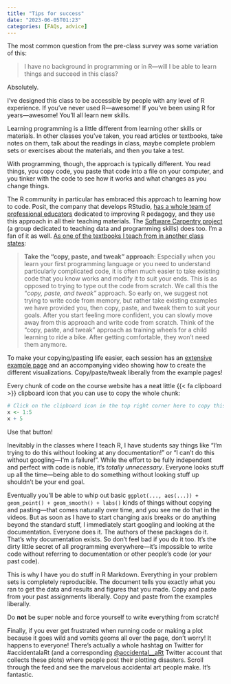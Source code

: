 ```yaml
---
title: "Tips for success"
date: "2023-06-05T01:23"
categories: [FAQs, advice]
---
```


The most common question from the pre-class survey was some variation of this:

> I have no background in programming or in R—will I be able to learn things and succeed in this class?

Absolutely.

I’ve designed this class to be accessible by people with any level of R experience. If you’ve never used R—awesome! If you’ve been using R for years—awesome! You’ll all learn new skills.

Learning programming is a little different from learning other skills or materials. In other classes you’ve taken, you read articles or textbooks, take notes on them, talk about the readings in class, maybe complete problem sets or exercises about the materials, and then you take a test. 

With programming, though, the approach is typically different. You read things, you copy code, you paste that code into a file on your computer, and you tinker with the code to see how it works and what changes as you change things.

The R community in particular has embraced this approach to learning how to code. Posit, the company that develops RStudio, [has a whole team of professional educators](https://education.rstudio.com/) dedicated to improving R pedagogy, and they use this approach in all their teaching materials. The [Software Carpentry project](https://software-carpentry.org/) (a group dedicated to teaching data and programming skills) does too. I’m a fan of it as well. [As one of the textbooks I teach from in another class states](https://moderndive.com/1-getting-started.html#tips-code):

> **Take the “copy, paste, and tweak” approach**: Especially when you learn your first programming language or you need to understand particularly complicated code, it is often much easier to take existing code that you know works and modify it to suit your ends. This is as opposed to trying to type out the code from scratch. We call this the “*copy, paste, and tweak”* approach. So early on, we suggest not trying to write code from memory, but rather take existing examples we have provided you, then copy, paste, and tweak them to suit your goals. After you start feeling more confident, you can slowly move away from this approach and write code from scratch. Think of the “copy, paste, and tweak” approach as training wheels for a child learning to ride a bike. After getting comfortable, they won’t need them anymore.

To make your copying/pasting life easier, each session has an [extensive example page](/example/index.qmd) and an accompanying video showing how to create the different visualizations. Copy/paste/tweak liberally from the example pages!

Every chunk of code on the course website has a neat little {{< fa clipboard >}} clipboard icon that you can use to copy the whole chunk:

```r
# Click on the clipboard icon in the top right corner here to copy this code
x <- 1:5
x + 5
```

Use that button!

Inevitably in the classes where I teach R, I have students say things like “I’m trying to do this without looking at any documentation!” or “I can't do this without googling—I'm a failure!”. While the effort to be fully independent and perfect with code is noble, it’s *totally unnecessary*. Everyone looks stuff up all the time—being able to do something without looking stuff up shouldn’t be your end goal. 

Eventually you’ll be able to whip out basic `ggplot(..., aes(...)) + geom_point() + geom_smooth() + labs()` kinds of things without copying and pasting—that comes naturally over time, and you see me do that in the videos. But as soon as I have to start changing axis breaks or do anything beyond the standard stuff, I immediately start googling and looking at the documentation. Everyone does it. The authors of these packages do it. That's why documentation exists. So don’t feel bad if you do it too. It’s the dirty little secret of all programming everywhere—it’s impossible to write code without referring to documentation or other people’s code (or your past code). 

This is why I have you do stuff in R Markdown. Everything in your problem sets is completely reproducible. The document tells you exactly what you ran to get the data and results and figures that you made. Copy and paste from your past assignments liberally. Copy and paste from the examples liberally.

Do **not** be super noble and force yourself to write everything from scratch!

Finally, if you ever get frustrated when running code or making a plot because it goes wild and vomits geoms all over the page, don’t worry! It happens to everyone! There’s actually a whole hashtag on Twitter for #accidentalaRt (and a corresponding [\@accidental__aRt](https://twitter.com/accidental__aRt) Twitter account that collects these plots) where people post their plotting disasters. Scroll through the feed and see the marvelous accidental art people make. It’s fantastic.
